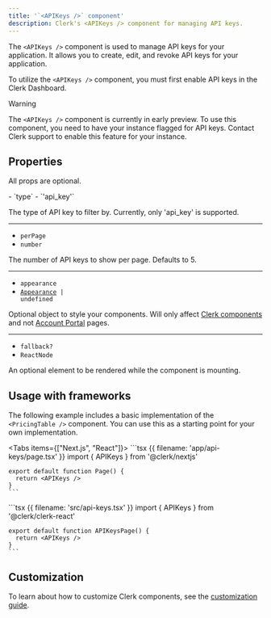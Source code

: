 ```yaml
---
title: '`<APIKeys />` component'
description: Clerk's <APIKeys /> component for managing API keys.
---
```


The `<APIKeys />` component is used to manage API keys for your application. It allows you to create, edit, and revoke API keys for your application.

To utilize the `<APIKeys />` component, you must first enable API keys in the Clerk Dashboard.

> [!WARNING]
> The `<APIKeys />` component is currently in early preview. To use this component, you need to have your instance flagged for API keys. Contact Clerk support to enable this feature for your instance.

## Properties

All props are optional.

<Properties>
  - `type`
  - `'api_key'`

  The type of API key to filter by. Currently, only 'api\_key' is supported.

  ---

  - `perPage`
  - `number`

  The number of API keys to show per page. Defaults to 5.

  ---

  - `appearance`
  - <code>[Appearance](/docs/customization/overview) | undefined</code>

  Optional object to style your components. Will only affect [Clerk components](/docs/components/overview) and not [Account Portal](/docs/account-portal/overview) pages.

  ---

  - `fallback?`
  - `ReactNode`

  An optional element to be rendered while the component is mounting.
</Properties>

## Usage with frameworks

The following example includes a basic implementation of the `<PricingTable />` component. You can use this as a starting point for your own implementation.

<Tabs items={["Next.js", "React"]}>
  <Tab>
    ```tsx {{ filename: 'app/api-keys/page.tsx' }}
    import { APIKeys } from '@clerk/nextjs'

    export default function Page() {
      return <APIKeys />
    }
    ```
  </Tab>

  <Tab>
    ```tsx {{ filename: 'src/api-keys.tsx' }}
    import { APIKeys } from '@clerk/clerk-react'

    export default function APIKeysPage() {
      return <APIKeys />
    }
    ```
  </Tab>
</Tabs>

## Customization

To learn about how to customize Clerk components, see the [customization guide](/docs/customization/overview).
